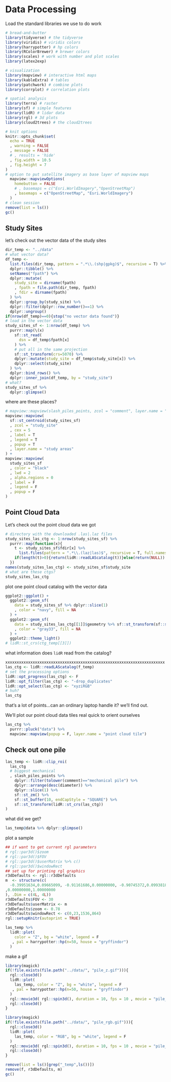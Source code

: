 # Data Processing

Load the standard libraries we use to do work

```r
# bread-and-butter
library(tidyverse) # the tidyverse
library(viridis) # viridis colors
library(harrypotter) # hp colors
library(RColorBrewer) # brewer colors
library(scales) # work with number and plot scales
library(latex2exp)

# visualization
library(mapview) # interactive html maps
library(kableExtra) # tables
library(patchwork) # combine plots
library(corrplot) # correlation plots

# spatial analysis
library(terra) # raster
library(sf) # simple features
library(lidR) # lidar data
library(rgl) # 3d plots
library(cloud2trees) # the cloud2trees
```

```r
# knit options
knitr::opts_chunk$set(
  echo = TRUE
  , warning = FALSE
  , message = FALSE
  # , results = 'hide'
  , fig.width = 10.5
  , fig.height = 7
)
# option to put satellite imagery as base layer of mapview maps
  mapview::mapviewOptions(
    homebutton = FALSE
    # , basemaps = c("Esri.WorldImagery","OpenStreetMap")
    , basemaps = c("OpenStreetMap", "Esri.WorldImagery")
  )
# clean session
remove(list = ls())
gc()
```

## Study Sites

let's check out the vector data of the study sites

```r
dir_temp <- "../data"
# what vector data?
df_temp <-
  list.files(dir_temp, pattern = ".*\\.(shp|gpkg)$", recursive = T) %>% 
  dplyr::tibble() %>% 
  setNames("fpath") %>% 
  dplyr::mutate(
    study_site = dirname(fpath)
    , fpath = file.path(dir_temp, fpath)
    , fdir = dirname(fpath)
  ) %>% 
  dplyr::group_by(study_site) %>% 
  dplyr::filter(dplyr::row_number()==1) %>% 
  dplyr::ungroup()
if(nrow(df_temp)==0){stop("no vector data found")}
# load in the vector data
study_sites_sf <- 1:nrow(df_temp) %>% 
  purrr::map(\(x)
    sf::st_read(
      dsn = df_temp$fpath[x]
    ) %>%
    # put all in the same projection
    sf::st_transform(crs=5070) %>% 
    dplyr::mutate(study_site = df_temp$study_site[x]) %>% 
    dplyr::select(study_site)
  ) %>% 
  dplyr::bind_rows() %>% 
  dplyr::inner_join(df_temp, by = "study_site")
# what?
study_sites_sf %>% 
  dplyr::glimpse()
```

where are these places?

```r
# mapview::mapview(slash_piles_points, zcol = "comment", layer.name = "slash piles")
mapview::mapview(
  sf::st_centroid(study_sites_sf)
  , zcol = "study_site"
  , cex = 5
  , label = T
  , legend = T
  , popup = T
  , layer.name = "study areas"
) + 
mapview::mapview(
  study_sites_sf
  , color = "black"
  , lwd = 2
  , alpha.regions = 0
  , label = F
  , legend = F
  , popup = F
)
```

## Point Cloud Data

Let's check out the point cloud data we got

```r
# directory with the downloaded .las|.laz files
study_sites_las_ctg <- 1:nrow(study_sites_sf) %>% 
  purrr::map(function(x){
    t <- study_sites_sf$fdir[x] %>% 
      list.files(pattern = ".*\\.(laz|las)$", recursive = T, full.names = T)
    if(length(t)>0){return(lidR::readLAScatalog(t))}else(return(NULL))
  })
names(study_sites_las_ctg) <- study_sites_sf$study_site
# what are these ctgs?
study_sites_las_ctg
```

plot one point cloud catalog with the vector data

```r
ggplot2::ggplot() + 
  ggplot2::geom_sf(
    data = study_sites_sf %>% dplyr::slice(1)
    , color = "navy", fill = NA
  ) + 
  ggplot2::geom_sf(
    data = study_sites_las_ctg[[1]]$geometry %>% sf::st_transform(sf::st_crs(study_sites_sf))
    , color = "gray33", fill = NA
  ) + 
  ggplot2::theme_light()
# lidR::st_crs(ctg_temp[[3]])
```



what information does `lidR` read from the catalog?

```r
xxxxxxxxxxxxxxxxxxxxxxxxxxxxxxxxxxxxxxxxxxxxxxxxxxxxxxxxxxxxxxxxxxxxxx
las_ctg <- lidR::readLAScatalog(f_temp)
# set the processing options
lidR::opt_progress(las_ctg) <- F
lidR::opt_filter(las_ctg) <- "-drop_duplicates"
lidR::opt_select(las_ctg) <- "xyziRGB"
# huh?
las_ctg

```

that's a lot of points...can an ordinary laptop handle it? we'll find out.

We'll plot our point cloud data tiles real quick to orient ourselves

```r
las_ctg %>% 
  purrr::pluck("data") %>% 
  mapview::mapview(popup = F, layer.name = "point cloud tile")
```

## Check out one pile

```r
las_temp <- lidR::clip_roi(
  las_ctg
  # biggest mechanical
  , slash_piles_points %>%
    dplyr::filter(tolower(comment)=="mechanical pile") %>% 
    dplyr::arrange(desc(diameter)) %>% 
    dplyr::slice(1) %>% 
    sf::st_zm() %>% 
    sf::st_buffer(10, endCapStyle = "SQUARE") %>% 
    sf::st_transform(lidR::st_crs(las_ctg))
)
```

what did we get?

```r
las_temp@data %>% dplyr::glimpse()
```

plot a sample

```r
## if want to get current rgl parameters
# rgl::par3d()$zoom
# rgl::par3d()$FOV
# rgl::par3d()$userMatrix %>% c()
# rgl::par3d()$windowRect
## set up for printing rgl graphics
r3dDefaults <- rgl::r3dDefaults
m  <- structure(c(
  -0.39951634,0.09665099, -0.91161686,0.00000000, -0.90745372,0.09938181,0.40822852,0.00000000,0.13005376,0.99034417,0.04800174,0.00000000,0.00000000,0.00000000
,0.00000000,1.00000000
), .Dim = c(4L, 4L))
r3dDefaults$FOV <- 30
r3dDefaults$userMatrix <- m
r3dDefaults$zoom <- 0.78
r3dDefaults$windowRect <- c(0,23,1536,864)
rgl::setupKnitr(autoprint = TRUE)
```

```r
las_temp %>% 
  lidR::plot(
    color = "Z", bg = "white", legend = F
   , pal = harrypotter::hp(n=50, house = "gryffindor")
  )
```

make a gif

```r
library(magick)
if(!file.exists(file.path("../data/", "pile_z.gif"))){
  rgl::close3d()
  lidR::plot(
    las_temp, color = "Z", bg = "white", legend = F
   , pal = harrypotter::hp(n=50, house = "gryffindor")
  )
  rgl::movie3d( rgl::spin3d(), duration = 10, fps = 10 , movie = "pile_z", dir = "../data/")
  rgl::close3d()
}
```

```r
library(magick)
if(!file.exists(file.path("../data/", "pile_rgb.gif"))){
  rgl::close3d()
  lidR::plot(
    las_temp, color = "RGB", bg = "white", legend = F
  )
  rgl::movie3d( rgl::spin3d(), duration = 10, fps = 10 , movie = "pile_rgb", dir = "../data/")
  rgl::close3d()
}
```

```r
remove(list = ls()[grep("_temp",ls())])
remove(f, r3dDefaults, m)
gc()
```
